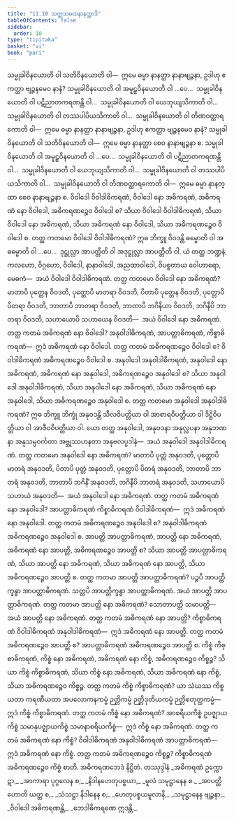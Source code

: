 ```yaml
---
title: "11.10 သတ္တသမထနာနတ္ထာဒိ"
tableOfContents: false
sidebar:
  order: 10
type: "tipitaka"
basket: "vi"
book: "pari"
---
```



<DynamicBreadcrumb />

<Division number="354" book="pari" e="ch" v="5" p="275">

<Paragraph number="1745" book="pari">
သမ္မုခါဝိနယောတိ ဝါ သတိဝိနယောတိ ဝါ—  ဣမေ ဓမ္မာ နာနတ္ထာ နာနာဗျဉ္ဇနာ, ဥဒါဟု ဧကတ္ထာ ဗျဉ္ဇနမေဝ နာနံ? သမ္မုခါဝိနယောတိ ဝါ အမူဠှဝိနယောတိ ဝါ …ပေ…  သမ္မုခါဝိနယောတိ ဝါ ပဋိညာတကရဏန္တိ ဝါ…  သမ္မုခါဝိနယောတိ ဝါ ယေဘုယျသိကာတိ ဝါ…  သမ္မုခါဝိနယောတိ ဝါ တဿပါပိယသိကာတိ ဝါ…  သမ္မုခါဝိနယောတိ ဝါ တိဏဝတ္ထာရကောတိ ဝါ—  ဣမေ ဓမ္မာ နာနတ္ထာ နာနာဗျဉ္ဇနာ, ဥဒါဟု ဧကတ္ထာ ဗျဉ္ဇနမေဝ နာနံ? သမ္မုခါဝိနယောတိ ဝါ သတိဝိနယောတိ ဝါ—  ဣမေ ဓမ္မာ နာနတ္ထာ စေဝ နာနာဗျဉ္ဇနာ စ. သမ္မုခါဝိနယောတိ ဝါ အမူဠှဝိနယောတိ ဝါ …ပေ…  သမ္မုခါဝိနယောတိ ဝါ ပဋိညာတကရဏန္တိ ဝါ…  သမ္မုခါဝိနယောတိ ဝါ ယေဘုယျသိကာတိ ဝါ…  သမ္မုခါဝိနယောတိ ဝါ တဿပါပိယသိကာတိ ဝါ…  သမ္မုခါဝိနယောတိ ဝါ တိဏဝတ္ထာရကောတိ ဝါ—  ဣမေ ဓမ္မာ နာနတ္ထာ စေဝ နာနာဗျဉ္ဇနာ စ.
</Paragraph>

</Division>
<Division number="355" book="pari" e="ch" v="5" p="275">

<Paragraph number="1746" book="pari">
ဝိဝါဒေါ ဝိဝါဒါဓိကရဏံ, ဝိဝါဒေါ နော အဓိကရဏံ, အဓိကရဏံ နော ဝိဝါဒေါ, အဓိကရဏဉ္စေဝ ဝိဝါဒေါ စ? သိယာ ဝိဝါဒေါ ဝိဝါဒါဓိကရဏံ, သိယာ ဝိဝါဒေါ နော အဓိကရဏံ, သိယာ အဓိကရဏံ နော ဝိဝါဒေါ, သိယာ အဓိကရဏဉ္စေဝ ဝိဝါဒေါ စ.
</Paragraph>

<Paragraph number="1747" book="pari">
တတ္ထ ကတမော ဝိဝါဒေါ ဝိဝါဒါဓိကရဏံ? ဣဓ ဘိက္ခူ ဝိဝဒန္တိ ဓမ္မောတိ ဝါ အဓမ္မောတိ ဝါ …ပေ…  ဒုဋ္ဌုလ္လာ အာပတ္တီတိ ဝါ အဒုဋ္ဌုလ္လာ အာပတ္တီတိ ဝါ. ယံ တတ္ထ ဘဏ္ဍနံ, ကလဟော, ဝိဂ္ဂဟော, ဝိဝါဒေါ, နာနာဝါဒေါ, အညထာဝါဒေါ, ဝိပစ္စတာယ ဝေါဟာရော, မေဓကံ—  အယံ ဝိဝါဒေါ ဝိဝါဒါဓိကရဏံ.
</Paragraph>

<Paragraph number="1748" book="pari">
တတ္ထ ကတမော ဝိဝါဒေါ နော အဓိကရဏံ? မာတာပိ ပုတ္တေန ဝိဝဒတိ, ပုတ္တောပိ မာတရာ ဝိဝဒတိ, ပိတာပိ ပုတ္တေန ဝိဝဒတိ, ပုတ္တောပိ ပိတရာ ဝိဝဒတိ, ဘာတာပိ ဘာတရာ ဝိဝဒတိ, ဘာတာပိ ဘဂိနိယာ ဝိဝဒတိ, ဘဂိနီပိ ဘာတရာ ဝိဝဒတိ, သဟာယောပိ သဟာယေန ဝိဝဒတိ—  အယံ ဝိဝါဒေါ နော အဓိကရဏံ.
</Paragraph>

<Paragraph number="1749" book="pari">
တတ္ထ ကတမံ အဓိကရဏံ နော ဝိဝါဒေါ? အနုဝါဒါဓိကရဏံ, အာပတ္တာဓိကရဏံ, ကိစ္စာဓိကရဏံ—  ဣဒံ အဓိကရဏံ နော ဝိဝါဒေါ.
</Paragraph>

<Paragraph number="1750" book="pari">
တတ္ထ ကတမံ အဓိကရဏဉ္စေဝ ဝိဝါဒေါ စ? ဝိဝါဒါဓိကရဏံ အဓိကရဏဉ္စေဝ ဝိဝါဒေါ စ.
</Paragraph>

</Division>
<Division number="356" book="pari" e="ch" v="5" p="276">

<Paragraph number="1751" book="pari">
အနုဝါဒေါ အနုဝါဒါဓိကရဏံ, အနုဝါဒေါ နော အဓိကရဏံ, အဓိကရဏံ နော အနုဝါဒေါ, အဓိကရဏဉ္စေဝ အနုဝါဒေါ စ? သိယာ အနုဝါဒေါ အနုဝါဒါဓိကရဏံ, သိယာ အနုဝါဒေါ နော အဓိကရဏံ, သိယာ အဓိကရဏံ နော အနုဝါဒေါ, သိယာ အဓိကရဏဉ္စေဝ အနုဝါဒေါ စ.
</Paragraph>

<Paragraph number="1752" book="pari">
တတ္ထ ကတမော အနုဝါဒေါ အနုဝါဒါဓိကရဏံ? ဣဓ ဘိက္ခူ ဘိက္ခုံ အနုဝဒန္တိ သီလဝိပတ္တိယာ ဝါ အာစာရဝိပတ္တိယာ ဝါ ဒိဋ္ဌိဝိပတ္တိယာ ဝါ အာဇီဝဝိပတ္တိယာ ဝါ. ယော တတ္ထ အနုဝါဒေါ, အနုဝဒနာ အနုလ္လပနာ အနုဘဏနာ အနုသမ္ပဝင်္ကတာ အဗ္ဘုဿဟနတာ အနုဗလပ္ပဒါနံ—  အယံ အနုဝါဒေါ အနုဝါဒါဓိကရဏံ.
</Paragraph>

<Paragraph number="1753" book="pari">
တတ္ထ ကတမော အနုဝါဒေါ နော အဓိကရဏံ? မာတာပိ ပုတ္တံ အနုဝဒတိ, ပုတ္တောပိ မာတရံ အနုဝဒတိ, ပိတာပိ ပုတ္တံ အနုဝဒတိ, ပုတ္တောပိ ပိတရံ အနုဝဒတိ, ဘာတာပိ ဘာတရံ အနုဝဒတိ, ဘာတာပိ ဘဂိနိံ အနုဝဒတိ, ဘဂိနီပိ ဘာတရံ အနုဝဒတိ, သဟာယောပိ သဟာယံ အနုဝဒတိ—  အယံ အနုဝါဒေါ နော အဓိကရဏံ.
</Paragraph>

<Paragraph number="1754" book="pari">
တတ္ထ ကတမံ အဓိကရဏံ နော အနုဝါဒေါ? အာပတ္တာဓိကရဏံ ကိစ္စာဓိကရဏံ ဝိဝါဒါဓိကရဏံ—  ဣဒံ အဓိကရဏံ နော အနုဝါဒေါ.
</Paragraph>

<Paragraph number="1755" book="pari">
တတ္ထ ကတမံ အဓိကရဏဉ္စေဝ အနုဝါဒေါ စ? အနုဝါဒါဓိကရဏံ အဓိကရဏဉ္စေဝ အနုဝါဒေါ စ.
</Paragraph>

</Division>
<Division number="357" book="pari" e="ch" v="5" p="277">

<Paragraph number="1756" book="pari">
အာပတ္တိ အာပတ္တာဓိကရဏံ, အာပတ္တိ နော အဓိကရဏံ, အဓိကရဏံ နော အာပတ္တိ, အဓိကရဏဉ္စေဝ အာပတ္တိ စ? သိယာ အာပတ္တိ အာပတ္တာဓိကရဏံ, သိယာ အာပတ္တိ နော အဓိကရဏံ, သိယာ အဓိကရဏံ နော အာပတ္တိ, သိယာ အဓိကရဏဉ္စေဝ အာပတ္တိ စ.
</Paragraph>

<Paragraph number="1757" book="pari">
တတ္ထ ကတမာ အာပတ္တိ အာပတ္တာဓိကရဏံ? ပဉ္စပိ အာပတ္တိက္ခန္ဓာ အာပတ္တာဓိကရဏံ. သတ္တပိ အာပတ္တိက္ခန္ဓာ အာပတ္တာဓိကရဏံ. အယံ အာပတ္တိ အာပတ္တာဓိကရဏံ.
</Paragraph>

<Paragraph number="1758" book="pari">
တတ္ထ ကတမာ အာပတ္တိ နော အဓိကရဏံ? သောတာပတ္တိ သမာပတ္တိ—  အယံ အာပတ္တိ နော အဓိကရဏံ.
</Paragraph>

<Paragraph number="1759" book="pari">
တတ္ထ ကတမံ အဓိကရဏံ နော အာပတ္တိ? ကိစ္စာဓိကရဏံ ဝိဝါဒါဓိကရဏံ အနုဝါဒါဓိကရဏံ—  ဣဒံ အဓိကရဏံ နော အာပတ္တိ.
</Paragraph>

<Paragraph number="1760" book="pari">
တတ္ထ ကတမံ အဓိကရဏဉ္စေဝ အာပတ္တိ စ? အာပတ္တာဓိကရဏံ အဓိကရဏဉ္စေဝ အာပတ္တိ စ.
</Paragraph>

</Division>
<Division number="358" book="pari" e="ch" v="5" p="277">

<Paragraph number="1761" book="pari">
ကိစ္စံ ကိစ္စာဓိကရဏံ, ကိစ္စံ နော အဓိကရဏံ, အဓိကရဏံ နော ကိစ္စံ, အဓိကရဏဉ္စေဝ ကိစ္စဉ္စ? သိယာ ကိစ္စံ ကိစ္စာဓိကရဏံ, သိယာ ကိစ္စံ နော အဓိကရဏံ, သိယာ အဓိကရဏံ နော ကိစ္စံ, သိယာ အဓိကရဏဉ္စေဝ ကိစ္စဉ္စ.
</Paragraph>

<Paragraph number="1762" book="pari">
တတ္ထ ကတမံ ကိစ္စံ ကိစ္စာဓိကရဏံ? ယာ သံဃဿ ကိစ္စယတာ ကရဏီယတာ အပလောကနကမ္မံ ဉတ္တိကမ္မံ ဉတ္တိဒုတိယကမ္မံ ဉတ္တိစတုတ္ထကမ္မံ—  ဣဒံ ကိစ္စံ ကိစ္စာဓိကရဏံ.
</Paragraph>

<Paragraph number="1763" book="pari">
တတ္ထ ကတမံ ကိစ္စံ နော အဓိကရဏံ? အာစရိယကိစ္စံ ဥပဇ္ဈာယကိစ္စံ သမာနုပဇ္ဈာယကိစ္စံ သမာနာစရိယကိစ္စံ—  ဣဒံ ကိစ္စံ နော အဓိကရဏံ.
</Paragraph>

<Paragraph number="1764" book="pari">
တတ္ထ ကတမံ အဓိကရဏံ နော ကိစ္စံ? ဝိဝါဒါဓိကရဏံ အနုဝါဒါဓိကရဏံ အာပတ္တာဓိကရဏံ—  ဣဒံ အဓိကရဏံ နော ကိစ္စံ.
</Paragraph>

<Paragraph number="1765" book="pari">
တတ္ထ ကတမံ အဓိကရဏဉ္စေဝ ကိစ္စဉ္စ? ကိစ္စာဓိကရဏံ အဓိကရဏဉ္စေဝ ကိစ္စံ စာတိ.

</Paragraph>
</Division>

<Paragraph number="1766" type="center" book="pari">
အဓိကရဏဘေဒံ နိဋ္ဌိတံ.



</Paragraph>

<Paragraph number="1767" type="center" book="pari">
တဿုဒ္ဒါနံ


</Paragraph>

<Paragraph number="1768" type="verses" book="pari">
_အဓိကရဏံ ဥက္ကောဋာ,_  
_အာကာရာ ပုဂ္ဂလေန စ;_  
_နိဒါနဟေတုပစ္စယာ,_  
_မူလံ သမုဋ္ဌာနေန စ._  

</Paragraph>

<Paragraph number="1769" type="verses" book="pari">
_အာပတ္တိ ဟောတိ ယတ္ထ စ,_  
_သံသဋ္ဌာ နိဒါနေန စ;_  
_ဟေတုပစ္စယမူလာနိ,_  
_သမုဋ္ဌာနေန ဗျဉ္ဇနာ;_  
_ဝိဝါဒေါ အဓိကရဏန္တိ,_  
_ဘေဒါဓိကရဏေ ဣဒန္တိ._
</Paragraph>